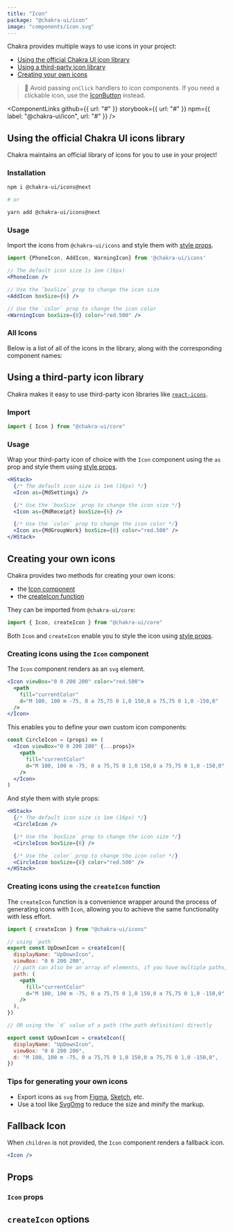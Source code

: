 ```yaml
---
title: "Icon"
package: "@chakra-ui/icon"
image: "components/icon.svg"
---
```


Chakra provides multiple ways to use icons in your project:

- [Using the official Chakra UI icon library](#using-the-official-chakra-ui-icons-library)
- [Using a third-party icon library](#using-a-third-party-icon-library)
- [Creating your own icons](#creating-your-own-icons)

> 🚨 Avoid passing `onClick` handlers to icon components. If you need a
> clickable icon, use the [IconButton](/docs/form/icon-button) instead.

<ComponentLinks
  github={{ url: "#" }}
  storybook={{ url: "#" }}
  npm={{ label: "@chakra-ui/icon", url: "#" }}
/>

<carbon-ad></carbon-ad>

## Using the official Chakra UI icons library

Chakra maintains an official library of icons for you to use in your project!

### Installation

```bash
npm i @chakra-ui/icons@next

# or

yarn add @chakra-ui/icons@next
```

### Usage

Import the icons from `@chakra-ui/icons` and style them with
[style props](/docs/features/style-props).

```jsx live=false
import {PhoneIcon, AddIcon, WarningIcon} from '@chakra-ui/icons'

// The default icon size is 1em (16px)
<PhoneIcon />

// Use the `boxSize` prop to change the icon size
<AddIcon boxSize={6} />

// Use the `color` prop to change the icon color
<WarningIcon boxSize={8} color="red.500" />
```

### All Icons

Below is a list of all of the icons in the library, along with the corresponding
component names:

<Box mt={5}>
  <IconsList />
</Box>

## Using a third-party icon library

Chakra makes it easy to use third-party icon libraries like
[`react-icons`](https://react-icons.github.io/react-icons/).

### Import

```jsx live=false
import { Icon } from "@chakra-ui/core"
```

### Usage

Wrap your third-party icon of choice with the `Icon` component using the `as`
prop and style them using [style props](/docs/features/style-props).

```jsx
<HStack>
  {/* The default icon size is 1em (16px) */}
  <Icon as={MdSettings} />

  {/* Use the `boxSize` prop to change the icon size */}
  <Icon as={MdReceipt} boxSize={6} />

  {/* Use the `color` prop to change the icon color */}
  <Icon as={MdGroupWork} boxSize={8} color="red.500" />
</HStack>
```

## Creating your own icons

Chakra provides two methods for creating your own icons:

- the [Icon component](#creating-icons-using-the-icon-component)
- the [createIcon function](#creating-icons-using-the-createicon-function)

They can be imported from `@chakra-ui/core`:

```jsx live=false
import { Icon, createIcon } from "@chakra-ui/core"
```

Both `Icon` and `createIcon` enable you to style the icon using
[style props](/docs/features/style-props).

### Creating icons using the `Icon` component

The `Icon` component renders as an `svg` element.

```jsx
<Icon viewBox="0 0 200 200" color="red.500">
  <path
    fill="currentColor"
    d="M 100, 100 m -75, 0 a 75,75 0 1,0 150,0 a 75,75 0 1,0 -150,0"
  />
</Icon>
```

This enables you to define your own custom icon components:

```jsx live=false
const CircleIcon = (props) => (
  <Icon viewBox="0 0 200 200" {...props}>
    <path
      fill="currentColor"
      d="M 100, 100 m -75, 0 a 75,75 0 1,0 150,0 a 75,75 0 1,0 -150,0"
    />
  </Icon>
)
```

And style them with style props:

```jsx
<HStack>
  {/* The default icon size is 1em (16px) */}
  <CircleIcon />

  {/* Use the `boxSize` prop to change the icon size */}
  <CircleIcon boxSize={6} />

  {/* Use the `color` prop to change the icon color */}
  <CircleIcon boxSize={8} color="red.500" />
</HStack>
```

### Creating icons using the `createIcon` function

The `createIcon` function is a convenience wrapper around the process of
generating icons with `Icon`, allowing you to achieve the same functionality
with less effort.

```jsx live=false
import { createIcon } from "@chakra-ui/icons"

// using `path`
export const UpDownIcon = createIcon({
  displayName: "UpDownIcon",
  viewBox: "0 0 200 200",
  // path can also be an array of elements, if you have multiple paths, lines, shapes, etc.
  path: (
    <path
      fill="currentColor"
      d="M 100, 100 m -75, 0 a 75,75 0 1,0 150,0 a 75,75 0 1,0 -150,0"
    />
  ),
})

// OR using the `d` value of a path (the path definition) directly

export const UpDownIcon = createIcon({
  displayName: "UpDownIcon",
  viewBox: "0 0 200 200",
  d: "M 100, 100 m -75, 0 a 75,75 0 1,0 150,0 a 75,75 0 1,0 -150,0",
})
```

### Tips for generating your own icons

- Export icons as `svg` from [Figma](https://www.figma.com/),
  [Sketch](https://www.sketch.com/), etc.
- Use a tool like [SvgOmg](https://jakearchibald.github.io/svgomg/) to reduce
  the size and minify the markup.

## Fallback Icon

When `children` is not provided, the `Icon` component renders a fallback icon.

```jsx
<Icon />
```

## Props

### `Icon` props

<PropsTable of="Icon" />

## `createIcon` options

<PropsTable of="createIcon" />

